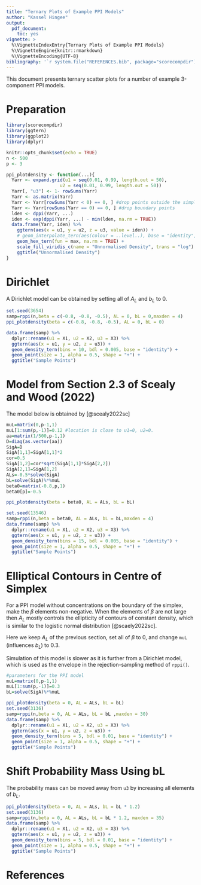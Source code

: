 ```yaml
---
title: "Ternary Plots of Example PPI Models"
author: "Kassel Hingee"
output: 
  pdf_document: 
    toc: yes
vignette: >
  %\VignetteIndexEntry{Ternary Plots of Example PPI Models}
  %\VignetteEngine{knitr::rmarkdown}
  %\VignetteEncoding{UTF-8}
bibliography: '`r system.file("REFERENCES.bib", package="scorecompdir")`'
---
```


This document presents ternary scatter plots for a number of example 3-component PPI models.

# Preparation
```r
library(scorecompdir)
library(ggtern)
library(ggplot2)
library(dplyr)

knitr::opts_chunk$set(echo = TRUE)
n <- 500
p <- 3

ppi_plotdensity <- function(...){
  Yarr <- expand.grid(u1 = seq(0.01, 0.99, length.out = 50),
                    u2 = seq(0.01, 0.99, length.out = 50))
  Yarr[, "u3"] <- 1- rowSums(Yarr)
  Yarr <- as.matrix(Yarr)
  Yarr <- Yarr[rowSums(Yarr < 0) == 0, ] #drop points outside the simplex
  Yarr <- Yarr[rowSums(Yarr == 0) == 0, ] #drop boundary points
  lden <- dppi(Yarr, ...)
  iden <- exp(dppi(Yarr, ...) - min(lden, na.rm = TRUE))
  data.frame(Yarr, iden) %>%
    ggtern(aes(x = u1, y = u2, z = u3, value = iden)) +
    # geom_interpolate_tern(aes(colour = ..level..), base = "identity", bins = 500, base = "identity") +
    geom_hex_tern(fun = max, na.rm = TRUE) +
    scale_fill_viridis_c(name = "Unnormalised Density", trans = "log") +
    ggtitle("Unnormalised Density")
}
```

# Dirichlet
A Dirichlet model can be obtained by setting all of $A_L$ and $b_L$ to 0.

```r
set.seed(3654)
samp=rppi(n,beta = c(-0.8, -0.8, -0.5), AL = 0, bL = 0,maxden = 4)
ppi_plotdensity(beta = c(-0.8, -0.8, -0.5), AL = 0, bL = 0)

data.frame(samp) %>%
  dplyr::rename(u1 = X1, u2 = X2, u3 = X3) %>%
  ggtern(aes(x = u1, y = u2, z = u3)) +
  geom_density_tern(bins = 10, bdl = 0.005, base = "identity") + 
  geom_point(size = 1, alpha = 0.5, shape = "+") +
  ggtitle("Sample Points")
```

# Model from Section 2.3 of Scealy and Wood (2022)
The model below is obtained by [@scealy2022sc]

```r
muL=matrix(0,p-1,1)
muL[1:sum(p,-1)]=0.12 #location is close to u1=0, u2=0.
aa=matrix(1/500,p-1,1)
D=diag(as.vector(aa))
SigA=D
SigA[1,1]=SigA[1,1]*2
cor=0.5
SigA[1,2]=cor*sqrt(SigA[1,1]*SigA[2,2])
SigA[2,1]=SigA[1,2]
ALs=-0.5*solve(SigA)
bL=solve(SigA)%*%muL
beta0=matrix(-0.8,p,1)
beta0[p]=-0.5
```


```r
ppi_plotdensity(beta = beta0, AL = ALs, bL = bL)

set.seed(13546)
samp=rppi(n,beta = beta0, AL = ALs, bL = bL,maxden = 4)
data.frame(samp) %>%
  dplyr::rename(u1 = X1, u2 = X2, u3 = X3) %>%
  ggtern(aes(x = u1, y = u2, z = u3)) +
  geom_density_tern(bins = 15, bdl = 0.005, base = "identity") + 
  geom_point(size = 1, alpha = 0.5, shape = "+") +
  ggtitle("Sample Points")
```

# Elliptical Contours in Centre of Simplex
For a PPI model without concentrations on the boundary of the simplex, make the $\beta$ elements non-negative. 
When the elements of $\beta$ are not large then $A_L$ mostly controls the ellipticity of contours of constant density, which is similar to the logistic normal distribution [@scaely2022sc].

Here we keep $A_L$ of the previous section, set all of $\beta$ to $0$, and change `muL` (influences $b_L$) to 0.3.

Simulation of this model is slower as it is further from a Dirichlet model, which is used as the envelope in the rejection-sampling method of `rppi()`.

```r
#parameters for the PPI model
muL=matrix(0,p-1,1)
muL[1:sum(p,-1)]=0.3
bL=solve(SigA)%*%muL
```

```r
ppi_plotdensity(beta = 0, AL = ALs, bL = bL)
set.seed(3136)
samp=rppi(n,beta = 0, AL = ALs, bL = bL ,maxden = 30)
data.frame(samp) %>%
  dplyr::rename(u1 = X1, u2 = X2, u3 = X3) %>%
  ggtern(aes(x = u1, y = u2, z = u3)) +
  geom_density_tern(bins = 5, bdl = 0.01, base = "identity") + 
  geom_point(size = 1, alpha = 0.5, shape = "+") +
  ggtitle("Sample Points")
```
# Shift Probability Mass Using bL
The probability mass can be moved away from `u3` by increasing all elements of $b_L$. 

```r
ppi_plotdensity(beta = 0, AL = ALs, bL = bL * 1.2)
set.seed(3136)
samp=rppi(n,beta = 0, AL = ALs, bL = bL * 1.2, maxden = 35)
data.frame(samp) %>%
  dplyr::rename(u1 = X1, u2 = X2, u3 = X3) %>%
  ggtern(aes(x = u1, y = u2, z = u3)) +
  geom_density_tern(bins = 5, bdl = 0.01, base = "identity") + 
  geom_point(size = 1, alpha = 0.5, shape = "+") +
  ggtitle("Sample Points")
```

# References

